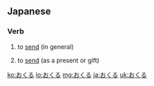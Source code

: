 ==Japanese==

===Verb===
{{ja-verb|h|type=1|rom=okuru}}

# {{ja-def|送る}} to [[send]] (in general)
# {{ja-def|贈る}} to [[send]] (as a present or gift)

[[ko:おくる]]
[[lo:おくる]]
[[mg:おくる]]
[[ja:おくる]]
[[uk:おくる]]